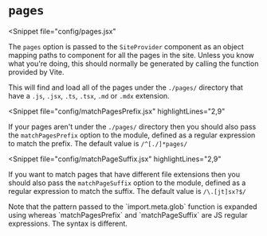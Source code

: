 
# `pages`

<Snippet
  file="config/pages.jsx"
>
  The `pages` option is passed to the `SiteProvider` component as an object
  mapping paths to component for all the pages in the site.  Unless you know
  what you're doing, this should normally be generated by calling the <ViteLink
  path="guide/features.html#glob-import" text="import.meta.glob"/>
  function provided by Vite.

  This will find and load all of the pages under the `./pages/` directory that
  have a `.js`, `.jsx`, `.ts`, `.tsx`, `.md` or `.mdx` extension.
</Snippet>


<Heading code="matchPagesPrefix"/>

<Snippet
  file="config/matchPagesPrefix.jsx"
  highlightLines="2,9"
>
  If your pages aren't under the `./pages/` directory then you should also pass
  the `matchPagesPrefix` option to the <Link to="/configuration/site-provider"
  code="SiteProvider"/> module, defined as a regular expression to match the
  prefix.  The default value is `/^[./]*pages/`
</Snippet>

<Heading code="matchPageSuffix"/>

<Snippet
  file="config/matchPageSuffix.jsx"
  highlightLines="2,9"
>
  If you want to match pages that have different file extensions
  then you should also pass the `matchPageSuffix` option
  to the <Link to="/configuration/site-provider" code="SiteProvider"/>
  module, defined as a regular expression to match the suffix.  The default
  value is `/\.[jt]sx?$/`
</Snippet>

<Warning title="Important Note" className="mar-t-4" border icon="exclamation">
  Note that the pattern passed to the `import.meta.glob` function
  is expanded using <Link href="https://github.com/mrmlnc/fast-glob#pattern-syntax"
  code="fast-glob" targetBlank/> whereas `matchPagesPrefix` and `matchPageSuffix` are
  JS regular expressions.  The syntax is different.
</Warning>
